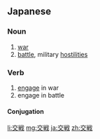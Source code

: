 {{also|交戰}}
==Japanese==
{{ja-kanjitab|こう|せん|yomi=o}}

===Noun===
{{ja-noun|こうせん}}

# [[war]]
# [[battle]], military [[hostilities]]

===Verb===
{{ja-verb-suru|こうせん}}

# [[engage]] in war
# engage in battle

====Conjugation====
{{ja-suru|こうせん}}

[[li:交戦]]
[[mg:交戦]]
[[ja:交戦]]
[[zh:交戦]]